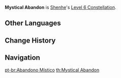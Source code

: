 {{Constellation Infobox
|image       = Constellation Mystical Abandon.png
|description = When characters trigger Icy Quill's effects using Normal and Charged Attack DMG, it does not count toward the Trigger Quota.
|level       = 6
|character   = Shenhe
}}
'''Mystical Abandon''' is [[Shenhe]]'s [[Level 6 Constellation]].
<!--
==Gameplay Notes==
-->

==Other Languages==
{{Other Languages
|en      = Mystical Abandon
|zhs     = 忘玄
|zhs_rm  = Wàng Xuán
|zht     = 忘玄
|zht_rm  = Wàng Xuán
|zh_tl   = Forgotten Mysticality
|ja      = 忘玄
|ja_rm   = Bougen{{Assumed}}
|ja_tl   = Forgotten Mysticality{{Sino}}
|ko      = 망현
|ko_rm   = Manghyeon
|ko_tl   = Forgotten Mysticality
|es      = Abandono místico
|es_tl   = Mystical Abandon
|fr      = Abandon mystique
|fr_tl   = Mystical Abandon
|ru      = Забытое таинство
|ru_tl   = Forgotten Ordinance
|th      = Mystical Abandon
|vi      = Vong Huyền
|vi_tl   = 
|de      = Mystische Verlassenheit
|de_tl   = Mystical Abandonment
|id      = Mystical Abandon
|pt      = Abandono Místico
|pt_tl   = 
}}

==Change History==
{{Change History|2.4}}

==Navigation==
{{Talent Navbox|Shenhe}}
[[pt-br:Abandono Místico]]
[[th:Mystical Abandon]]